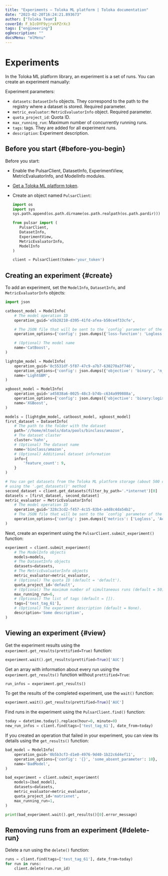 ```yaml
---
title: "Experiments — Toloka ML platform | Toloka documentation"
date: "2023-02-20T16:24:21.893673"
author: ["Toloka Team"]
coverId: F_bIcOYF9yjrxkPZrXc3
tags: ["engineering"]
ogDescription: ""
docsMenu: "mlMenu"
---
```


# Experiments

In the Toloka ML platform library, an experiment is a set of runs. You can create an experiment manually:

Experiment parameters:

* `datasets`: `DatasetInfo` objects. They correspond to the path to the registry where a dataset is stored. Required parameter.
* `metric_evaluator`: `MetricEvaluatorInfo` object. Required parameter.
* `quota_project_id`: Quota ID.
* `max_running_run`: Maximum number of concurrently running runs.
* `tags`: tags. They are added for all experiment runs.
* `description`: Experiment description.

## Before you start {#before-you-begin}

Before you start:

* Enable the PulsarClient, DatasetInfo, ExperimentView, MetricEvaluatorInfo, and ModelInfo modules.
* [Get a Toloka ML platform token](/docs/toloka-ml/reference/#token).
* Create an object named `PulsarClient`:

     ```py
    import os
    import sys
    sys.path.append(os.path.dirname(os.path.realpath(os.path.pardir)))

    from pulsar import (
        PulsarClient,
        DatasetInfo,
        ExperimentView,
        MetricEvaluatorInfo,
        ModelInfo
    )

    client = PulsarClient(token='your_token')
    ```

## Creating an experiment {#create}

To add an experiment, set the `ModelInfo`, `DatasetInfo`, and `MetricEvaluatorInfo` objects:

```py
import json

catboost_model = ModelInfo(
    # The model operation ID
    operation_guid='e5b28210-d395-41fd-afea-b50ce4f33cfe',

    # The JSON file that will be sent to the `config` parameter of the model operation
    operation_options={'config': json.dumps({'loss-function': 'Logloss', 'n_estimators': 9})},

    # (Optional) The model name
    name='CatBoost',
)

lightgbm_model = ModelInfo(
    operation_guid='8c5531df-5f87-47c9-a7b7-630270a3f746',
    operation_options={'config': json.dumps({'objective': 'binary', 'n_estimators': 9})},
    name='LightGBM',
)

xgboost_model = ModelInfo(
    operation_guid='a45838a6-0025-48c3-b74b-c634a999888a',
    operation_options={'config': json.dumps({'objective': 'binary:logistic', 'n_estimators': 9})},
    name='XGBoost',
)

models = [lightgbm_model, catboost_model, xgboost_model]
first_dataset = DatasetInfo(
    # The path to the folder with the dataset
    path='//home/mltools/data/pools/binclass/amazon',
    # The dataset claster
    cluster='hahn',
    # (Optional) The dataset name
    name='binclass/amazon',
    # (Optional) Additional dataset information
    info={
        'feature_count': 9,
    }
)

# You can get datasets from the Toloka ML platform storage (about 500 datasets)
# using the '.get_datasets()' method
second_dataset = client.get_datasets(filter_by_path='.*internet')[0]
datasets = [first_dataset, second_dataset]
metric_evaluator = MetricEvaluatorInfo(
    # The model operation ID
    operation_guid='328c3cd2-f457-4c15-83b4-a4d8c4da54b2',
    # The JSON file that will be sent to the `config` parameter of the model operation
    operation_options={'config': json.dumps({'metrics': ['Logloss', 'Accuracy', 'AUC']})},
)
```

Next, create an experiment using the `PulsarClient.submit_experiment()` function:

```py
experiment = client.submit_experiment(
    # The ModelInfo objects
    models=models,
    # The DatasetInfo objects
    datasets=datasets,
    # The MetricEvaluatorInfo objects
    metric_evaluator=metric_evaluator,
    # (Optional) The quota ID (default = 'default').
    quota_project_id='default',
    # (Optional) The maximum number of simultaneous runs (default = 50).
    max_running_run=6,
    # (Optional) The list of tags (default = []).
    tags=['test_tag_61'],
    # (Optional) The experiment description (default = None).
    description='Some description',
)
```

## Viewing an experiment {#view}

Get the experiment results using the `experiment.get_results(prettified=True)` function:

```py
experiment.wait().get_results(prettified=True)['AUC']
```

Get an array with information about every run using the `experiment.get_results()` function without `prettified=True`:

```py
run_infos = experiment.get_results()
```

To get the results of the completed experiment, use the `wait()` function:

```py
experiment.wait().get_results(prettified=True)['AUC']
```

Find runs in the experiment using the `PulsarClient.find()` function:

```py
today = datetime.today().replace(hour=0, minute=0)
new_run_infos = client.find(tags=['test_tag_61'], date_from=today)
```

If you created an operation that failed in your experiment, you can view its details using the `get_results()` function:

```py
bad_model = ModelInfo(
    operation_guid='0b5b3cf3-d1e0-4976-9d40-1b22c6d4ef11',
    operation_options={'config': '{}', 'some_absent_parameter': 10},
    name='BadModel',
)

bad_experiment = client.submit_experiment(
    models=[bad_model],
    datasets=datasets,
    metric_evaluator=metric_evaluator,
    quota_project_id='matrixnet',
    max_running_run=1,
)

print(bad_experiment.wait().get_results()[0].error_message)
```

## Removing runs from an experiment {#delete-run}

Delete a run using the `delete()` function:

```py
runs = client.find(tags=['test_tag_61'], date_from=today)
for run in runs:
    client.delete(run.run_id)
```
